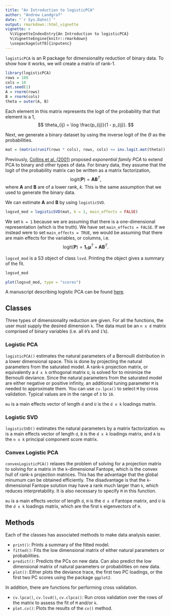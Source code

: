 ```yaml
---
title: "An Introduction to logisticPCA"
author: "Andrew Landgraf"
date: "`r Sys.Date()`"
output: rmarkdown::html_vignette
vignette: >
  %\VignetteIndexEntry{An Introduction to logisticPCA}
  %\VignetteEngine{knitr::rmarkdown}
  \usepackage[utf8]{inputenc}
---
```


`logisticPCA` is an R package for dimensionality reduction of binary data. To show how it works, we will create a matrix of rank-1.

```r
library(logisticPCA)
rows = 100
cols = 10
set.seed(1)
A = rnorm(rows)
B = rnorm(cols)
theta = outer(A, B)
```

Each element in this matrix represents the logit of the probability that that element is a 1, 
$$
\theta_{ij} = \log \frac{p_{ij}}{1 - p_{ij}}.
$$

Next, we generate a binary dataset by using the inverse logit of the $\Theta$ as the probabilities.
```r
mat = (matrix(runif(rows * cols), rows, cols) <= inv.logit.mat(theta)) * 1.0
```

Previously, [Collins et al. (2001)](http://papers.nips.cc/paper/2078-a-generalization-of-principal-components-analysis-to-the-exponential-family.pdf) proposed *exponential family PCA* to extend PCA to binary and other types of data. For binary data, they assume that the logit of the probability matrix can be written as a matrix factorization, 
$$ \mbox{logit}(\mathbf{P}) = \mathbf{A} \mathbf{B}^T, $$
where $\mathbf{A}$ and $\mathbf{B}$ are of a lower rank, $k$. This is the same assumption that we used to generate the binary data. 

We can estimate $\mathbf{A}$ and $\mathbf{B}$ by using `logisticSVD`.
```r
logsvd_mod = logisticSVD(mat, k = 1, main_effects = FALSE)
```

We set `k = 1` because we are assuming that there is a one-dimensional representation (which is the truth). We have set `main_effects = FALSE`. If we instead were to set `main_effects = TRUE`, we would be assuming that there are main effects for the variables, or columns, i.e.
$$ \mbox{logit}(\mathbf{P}) = \mathbf{1}_n \boldsymbol{\mu}^T + \mathbf{A} \mathbf{B}^T. $$

`logsvd_mod` is a S3 object of class `lsvd`. Printing the object gives a summary of the fit.

```r
logsvd_mod
```

```r
plot(logsvd_mod, type = "scores")
```



A manuscript describing logistic PCA can be found [here](http://www.stat.osu.edu/~yklee/mss/tr890.pdf).

## Classes
Three types of dimensionality reduction are given. For all the functions, the user must supply the desired dimension `k`. The data must be an `n x d` matrix comprised of binary variables (i.e. all `0`'s and `1`'s).

### Logistic PCA
`logisticPCA()` estimates the natural parameters of a Bernoulli distribution in a lower dimensional space. This is done by projecting the natural parameters from the saturated model. A rank-`k` projection matrix, or equivalently a `d x k` orthogonal matrix `U`, is solved for to minimize the Bernoulli deviance. Since the natural parameters from the saturated model are either negative or positive infinity, an additional tuning parameter `M` is needed to approximate them. You can use `cv.lpca()` to select `M` by cross validation. Typical values are in the range of `3` to `10`. 

`mu` is a main effects vector of length `d` and `U` is the `d x k` loadings matrix.

### Logistic SVD
`logisticSVD()` estimates the natural parameters by a matrix factorization. `mu` is a main effects vector of length `d`, `B` is the `d x k` loadings matrix, and `A` is the `n x k` principal component score matrix.

### Convex Logistic PCA
`convexLogisticPCA()` relaxes the problem of solving for a projection matrix to solving for a matrix in the `k`-dimensional Fantope, which is the convex hull of rank-`k` projection matrices. This has the advantage that the global minumum can be obtained efficiently. The disadvantage is that the `k`-dimensional Fantope solution may have a rank much larger than `k`, which reduces interpretability. It is also necessary to specify `M` in this function.

`mu` is a main effects vector of length `d`, `H` is the `d x d` Fantope matrix, and `U` is the `d x k` loadings matrix, which are the first `k` eigenvectors of `H`.

## Methods
Each of the classes has associated methods to make data analysis easier.

* `print()`: Prints a summary of the fitted model.
* `fitted()`: Fits the low dimensional matrix of either natural parameters or probabilities.
* `predict()`: Predicts the PCs on new data. Can also predict the low dimensional matrix of natural parameters or probabilities on new data.
* `plot()`: Either plots the deviance trace, the first two PC loadings, or the first two PC scores using the package `ggplot2`.

In addition, there are functions for performing cross validation.

* `cv.lpca()`, `cv.lsvd()`, `cv.clpca()`: Run cross validation over the rows of the matrix to assess the fit of `M` and/or `k`.
* `plot.cv()`: Plots the results of the `cv()` method.

